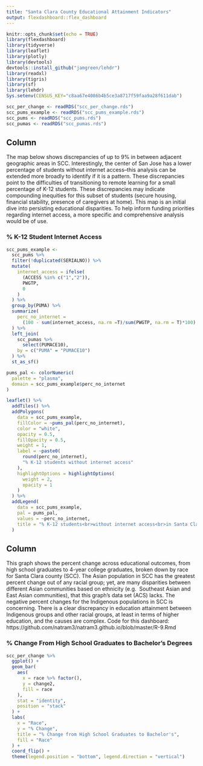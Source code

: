 ```yaml
---
title: "Santa Clara County Educational Attainment Indicators"
output: flexdashboard::flex_dashboard
---
```


```r
knitr::opts_chunk$set(echo = TRUE)
library(flexdashboard)
library(tidyverse)
library(leaflet)
library(plotly)
library(devtools)
devtools::install_github("jamgreen/lehdr")
library(readxl)
library(tigris)
library(sf)
library(lehdr)
Sys.setenv(CENSUS_KEY="c8aa67e4086b4b5ce3a8717f59faa9a28f611dab")

scc_per_change <- readRDS("scc_per_change.rds")
scc_pums_example <- readRDS("scc_pums_example.rds")
scc_pums <- readRDS("scc_pums.rds")
scc_pumas <- readRDS("scc_pumas.rds")
```

Column
-------------------------------------

The map below shows discrepancies of up to 9% in between adjacent geographic 
areas in SCC. Interestingly, the center of San Jose has a lower percentage of 
students without internet access--this analysis can be extended more broadly 
to identify if it is a pattern. These discrepancies point to the difficulties 
of transitioning to remote learning for a small percentage of K-12 students. 
These discrepancies may indicate compounding inequities for this subset of 
students (secure housing, financial stability, presence of caregivers at home). 
This map is an initial dive into persisting educational disparities. To help 
inform funding priorities regarding internet access, a more specific and 
comprehensive analysis would be of use.

### % K-12 Student Internet Access

```r
scc_pums_example <-
  scc_pums %>% 
  filter(!duplicated(SERIALNO)) %>% 
  mutate(
    internet_access = ifelse(
      (ACCESS %in% c("1","2")),
      PWGTP,
      0
    )
  ) %>% 
  group_by(PUMA) %>% 
  summarize(
    perc_no_internet =
      (100 - sum(internet_access, na.rm =T)/sum(PWGTP, na.rm = T)*100)
  ) %>% 
  left_join(
    scc_pumas %>% 
      select(PUMACE10),
    by = c("PUMA" = "PUMACE10")
  ) %>% 
  st_as_sf()

pums_pal <- colorNumeric(
  palette = "plasma",
  domain = scc_pums_example$perc_no_internet
)

leaflet() %>%
  addTiles() %>% 
  addPolygons(
    data = scc_pums_example,
    fillColor = ~pums_pal(perc_no_internet),
    color = "white",
    opacity = 0.5,
    fillOpacity = 0.5,
    weight = 1,
    label = ~paste0(
      round(perc_no_internet), 
      "% K-12 students without internet access"
    ),
    highlightOptions = highlightOptions(
      weight = 2,
      opacity = 1
    )
  ) %>% 
  addLegend(
    data = scc_pums_example,
    pal = pums_pal,
    values = ~perc_no_internet,
    title = "% K-12 students<br>without internet access<br>in Santa Clara County"
  )
```

Column
-------------------------------------

This graph shows the percent change across educational outcomes, from high 
school graduates to 4-year college graduates, broken down by race for Santa 
Clara county (SCC). The Asian population in SCC has 
the greatest percent change out of any racial group; yet, are many 
disparities between different Asian communities based on ethnicity (e.g. 
Southeast Asian and East Asian communities), that this graph’s data set (ACS) 
lacks. The negative percent changes for the Indigenous populations in SCC is 
concerning. There is a clear discrepancy in education attainment between 
Indigenous groups and other racial groups, at least in terms of higher 
education, and the causes are complex. Code for this dashboard: 
https://github.com/natram3/natram3.github.io/blob/master/R-9.Rmd


### % Change From High School Graduates to Bachelor’s Degrees


```r
scc_per_change %>% 
  ggplot() +
  geom_bar(
    aes(
      x = race %>% factor(),
      y = change2,
      fill = race
    ),
    stat = "identity",
    position = "stack"
  ) +
  labs(
    x = "Race",
    y = "% Change",
    title = "% Change from High School Graduates to Bachelor's",
    fill = "Race"
  ) + 
  coord_flip() + 
  theme(legend.position = "bottom", legend.direction = "vertical")
```
